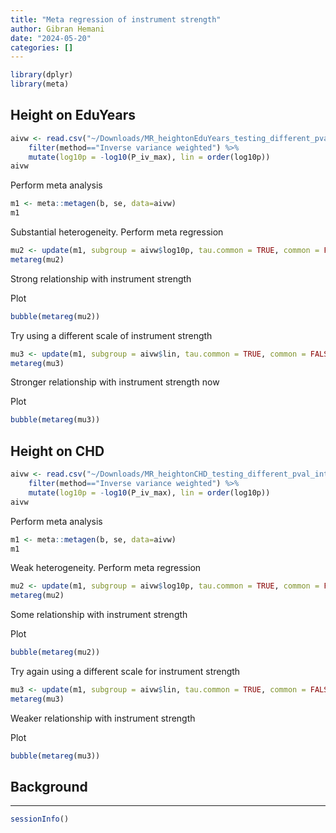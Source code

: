 ```yaml
---
title: "Meta regression of instrument strength"
author: Gibran Hemani
date: "2024-05-20"
categories: []
---
```


```r
library(dplyr)
library(meta)
```

## Height on EduYears

```r
aivw <- read.csv("~/Downloads/MR_heightonEduYears_testing_different_pval_interval.txt") %>%
    filter(method=="Inverse variance weighted") %>%
    mutate(log10p = -log10(P_iv_max), lin = order(log10p))
aivw
```

Perform meta analysis

```r
m1 <- meta::metagen(b, se, data=aivw)
m1
```

Substantial heterogeneity. Perform meta regression

```r
mu2 <- update(m1, subgroup = aivw$log10p, tau.common = TRUE, common = FALSE)
metareg(mu2)
```

Strong relationship with instrument strength

Plot

```r
bubble(metareg(mu2))
```

Try using a different scale of instrument strength

```r
mu3 <- update(m1, subgroup = aivw$lin, tau.common = TRUE, common = FALSE)
metareg(mu3)
```

Stronger relationship with instrument strength now

Plot

```r
bubble(metareg(mu3))
```



## Height on CHD

```r
aivw <- read.csv("~/Downloads/MR_heightonCHD_testing_different_pval_interval.txt") %>%
    filter(method=="Inverse variance weighted") %>%
    mutate(log10p = -log10(P_iv_max), lin = order(log10p))
aivw
```

Perform meta analysis

```r
m1 <- meta::metagen(b, se, data=aivw)
m1
```

Weak heterogeneity. Perform meta regression

```r
mu2 <- update(m1, subgroup = aivw$log10p, tau.common = TRUE, common = FALSE)
metareg(mu2)
```

Some relationship with instrument strength

Plot

```r
bubble(metareg(mu2))
```


Try again using a different scale for instrument strength

```r
mu3 <- update(m1, subgroup = aivw$lin, tau.common = TRUE, common = FALSE)
metareg(mu3)
```

Weaker relationship with instrument strength 

Plot

```r
bubble(metareg(mu3))
```


## Background

---

```r
sessionInfo()
```
